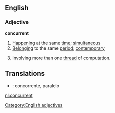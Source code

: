 ==English==

===Adjective===
'''concurrent'''
#[[happen|Happening]] at the same [[time]]; [[simultaneous]]
#[[belong|Belonging]] to the same [[period]]; [[contemporary]]
# {{computing}} Involving more than one [[thread]] of computation.

==Translations==

*{{pt}}: concorrente, paralelo
[[Category:English adjectives]]

[[nl:concurrent]]